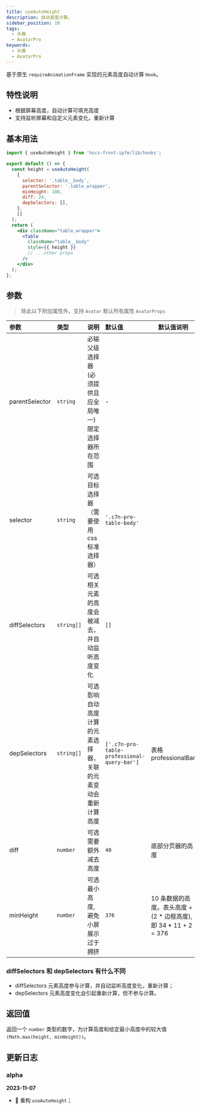 ```yaml
---
title: useAutoHeight
description: 自动高度计算。
sidebar_position: 10
tags:
  - 头像
  - AvatarPro
keywords:
  - 头像
  - AvatarPro
---
```


<Author cost={5} publish="2024-1-11 18:40" update="" />

基于原生 `requireAnimationFrame` 实现的元素高度自动计算 `Hook`。

## 特性说明

- 根据屏幕高度，自动计算可填充高度
- 支持监听屏幕和自定义元素变化，重新计算

## 基本用法

```jsx showLineNumbers
import { useAutoHeight } from 'hscs-front-ipfm/lib/hooks';

export default () => {
  const height = useAutoHeight(
    {
      selector: '.table__body',
      parentSelector: '.table_wrapper',
      minHeight: 100,
      diff: 24,
      depSelectors: [],
    },
    []
  );
  return (
    <div className="table_wrapper">
      <Table
        className="table__body"
        style={{ height }}
        // ...other props
      />
    </div>
  );
};
```

## 参数

> 除此以下附加属性外，支持 `Avatar` 默认所有属性 `AvatarProps`

| 参数           | 类型       | 说明                                                                                        | 默认值                                      | 默认值说明                                                         |
| :------------- | :--------- | :------------------------------------------------------------------------------------------ | :------------------------------------------ | ------------------------------------------------------------------ |
| parentSelector | `string`   | <Highlight color="red">必输</Highlight> 父级选择器 (必须提供且应全局唯一)限定选择器所在范围 | -                                           |
| selector       | `string`   | <Highlight>可选</Highlight> 目标选择器（需要使用 css 标准选择器）                           | `'.c7n-pro-table-body'`                     |
| diffSelectors  | `string[]` | <Highlight>可选</Highlight> 相关元素的高度会被减去，并自动监听高度变化                      | `[]`                                        |
| depSelectors   | `string[]` | <Highlight>可选</Highlight> 影响自动高度计算的元素选择器，关联的元素变动会重新计算高度      | `['.c7n-pro-table-professional-query-bar']` | 表格 professionalBar                                               |
| diff           | `number`   | <Highlight>可选</Highlight> 需要额外减去高度                                                | `40`                                        | 底部分页器的高度                                                   |
| minHeight      | `number`   | <Highlight>可选</Highlight> 最小高度, 避免小屏展示过于拥挤                                  | `376`                                       | 10 条数据的高度。表头高度 + (2 \* 边框高度), 即 34 \* 11 + 2 = 376 |

### diffSelectors 和 depSelectors 有什么不同

- diffSelectors 元素高度参与计算，并自动监听高度变化，重新计算；
- depSelectors 元素高度变化会引起重新计算，但不参与计算。

## 返回值

返回一个 `number` 类型的数字，为计算高度和给定最小高度中的较大值 `(Math.max(height, minHeight))`。

## 更新日志

### alpha

**2023-11-07**

- 🍋 重构 `useAutoHeight`；
